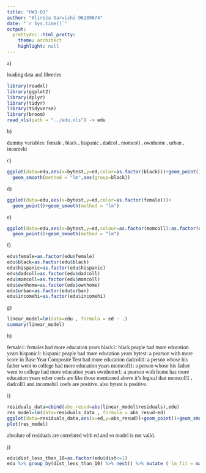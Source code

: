 ```yaml
---
title: "HW3-Q3"
author: "Alireza Darvishi-96109674"
date: "`r Sys.time()`"
output:
  prettydoc::html_pretty:
    theme: architect
    highlight: null
---
```

<font face="Chalkboard">
a)
</font>

<font face="Times New Roman">
loading data and libreries
</font>

```r
library(readxl)
library(ggplot2)
library(dplyr)
library(tidyr)
library(tidyverse)
library(broom)
read_xls(path = "../edu.xls") -> edu

```
<font face="Chalkboard">
b)
</font>

<font face="Times New Roman">
dummy variables: female , black , hispanic , dadcol , momcoll , ownhome , urban , incomehi
</font>

<font face="Chalkboard">
c)
</font>

```r
ggplot(data=edu,aes(x=bytest,y=ed,color=as.factor(black)))+geom_point()+
  geom_smooth(method = "lm",aes(group=black))
```

<font face="Chalkboard">
d)
</font>

```r
ggplot(data=edu,aes(x=bytest,y=ed,color=as.factor(female)))+
  geom_point()+geom_smooth(method = "lm")
```
<font face="Chalkboard">
e)
</font>

```r
ggplot(data=edu,aes(x=bytest,y=ed,colour=as.factor(momcoll):as.factor(dadcoll)))+
  geom_point()+geom_smooth(method = "lm")
```
<font face="Chalkboard">
f)
</font>

```r
edu$female=as.factor(edu$female)
edu$black=as.factor(edu$black)
edu$hispanic=as.factor(edu$hispanic)
edu$dadcoll=as.factor(edu$dadcoll)
edu$momcoll=as.factor(edu$momcoll)
edu$ownhome=as.factor(edu$ownhome)
edu$urban=as.factor(edu$urban)
edu$incomehi=as.factor(edu$incomehi)
```

<font face="Chalkboard">
g)
</font>

```r
linear_model=lm(data=edu , formula = ed ~ .)
summary(linear_model)
```
<font face="Chalkboard">
h)
</font>

<font face="Times New Roman">
female1: females had more education years
black1: black peaple had more education years
hispanic1: hispanic peaple had more education years
bytest: a pearson with more score in Base Year Composite Test had more education
dadcoll1: a person whose his father went to college had more education years
momcoll1: a person whose his father went to college had more education years
ownhome1: a pearson with home has more education years
other coefs are like those mentioned above
it's logical that momcoll1 , dadcoll1 and incomehi1 coefs are positive. also bytest is positive.

</font>

<font face="Chalkboard">
i)
</font>
```r
residuals_data=cbind(abs_resud=abs(linear_model$residuals),edu)
res_model=lm(data=residuals_data , formula = abs_resud~ed)
ggplot(data=residuals_data,aes(x=ed,y=abs_resud))+geom_point()+geom_smooth(method = "lm")
plot(res_model)
```
<font face="Times New Roman">
absolute of residuals are correlated with ed and so model is not valid.

</font>

<font face="Chalkboard">
j)
</font>
```r
edu$dist_less_than_10=as.factor(edu$dist<=1)
edu %>% group_by(dist_less_than_10) %>% nest() %>% mutate ( lm_fit = map ( data , ~lm( data=. ,formula = ed~.) ), results = map(lm_fit, glance) ) %>% unnest(results) %>%  .$lm_fit


```

